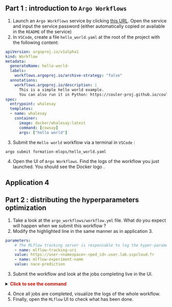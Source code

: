 :::{.nonincremental}
:::: {.callout-tip collapse="true" icon=false}
## Part 1 : introduction to `Argo Workflows`


1. Launch an `Argo Workflows` service by clicking [this URL](https://datalab.sspcloud.fr/launcher/automation/argo-workflows?autoLaunch=true). Open the service and input the service password (either automatically copied or available in the `README` of the service)
2. In `VSCode`, create a file `hello_world.yaml` at the root of the project with the following content:

```yaml
apiVersion: argoproj.io/v1alpha1
kind: Workflow
metadata:
  generateName: hello-world-
  labels:
    workflows.argoproj.io/archive-strategy: "false"
  annotations:
    workflows.argoproj.io/description: |
      This is a simple hello world example.
      You can also run it in Python: https://couler-proj.github.io/couler/examples/#hello-world
spec:
  entrypoint: whalesay
  templates:
  - name: whalesay
    container:
      image: docker/whalesay:latest
      command: [cowsay]
      args: ["hello world"]

```

3. Submit the `Hello world` workflow via a terminal in `VSCode` : 

```shell
argo submit formation-mlops/hello_world.yaml
```
4. Open the UI of `Argo Workflows`. Find the logs of the workflow you just launched. You should see the Docker logo <i class="fab fa-docker" style="color: #18a8fe;"></i>.

::::
:::



## Application 4

:::{.nonincremental}
:::: {.callout-tip collapse="true" icon=false}
## Part 2 : distributing the hyperparameters optimization

1. Take a look at the `argo_workflows/workflow.yml` file. What do you expect will happen when we submit this workflow ?
2. Modify the highlighted line in the same manner as in application 3.

```.yml
parameters:
    # The MLflow tracking server is responsable to log the hyper-parameter and model metrics.
    - name: mlflow-tracking-uri
    value: https://user-<namespace>-<pod_id>.user.lab.sspcloud.fr
    - name: mlflow-experiment-name
    value: nace-prediction
```

3. Submit the workflow and look at the jobs completing live in the UI.

<details>
<summary>
    <font size=\"3\" color=\"darkgreen\"><b>Click to see the command </b></font>
</summary>

```shell
argo submit formation-mlops/argo_workflows/workflow.yml
```

</details>

4. Once all jobs are completed, visualize the logs of the whole workflow. 
5. Finally, open the `MLflow` UI to check what has been done.
::::

:::
